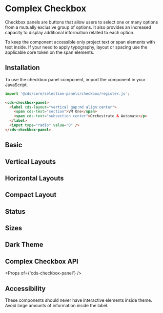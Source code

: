 
<Meta title="Forms/Checkbox Panel" />

# Complex Checkbox

Checkbox panels are buttons that allow users to select one or many options from a mutually exclusive group of options.
It also provides an increased capacity to display additional information related to each option.

<cds-alert-group status="warning" cds-layout="m-b:lg">
  <cds-alert>
    To keep the component accessible only project text or span elements with text inside. If your need to apply
    typography, layout or spacing use the applicable core token on the span elements.
  </cds-alert>
</cds-alert-group>

## Installation

To use the checkbox panel component, import the component in your JavaScript.

```typescript
import '@cds/core/selection-panels/checkbox/register.js';
```

```html
<cds-checkbox-panel>
  <label cds-layout="vertical gap:md align:center">
    <span cds-text="section">VM One</span>
    <span cds-text="subsection center">Orchestrate & Automate</p>
  </label>
  <input type="radio" value="0" />
</cds-checkbox-panel>
```

## Basic

<Preview>
  <Story id="stories-checkbox-panel--basic" />
</Preview>

## Vertical Layouts

<Preview>
  <Story id="stories-checkbox-panel--vertical" />
</Preview>

## Horizontal Layouts

<Preview>
  <Story id="stories-checkbox-panel--horizontal" />
</Preview>

## Compact Layout

<Preview>
  <Story id="stories-checkbox-panel--compact" />
</Preview>

## Status

<Preview>
  <Story id="stories-checkbox-panel--status" />
</Preview>

## Sizes

<Preview>
  <Story id="stories-checkbox-panel--sizes" />
</Preview>

## Dark Theme

<Preview>
  <Story id="stories-checkbox-panel--dark-theme" />
</Preview>

## Complex Checkbox API

<Props of={'cds-checkbox-panel'} />

## Accessibility

These components should never have interactive elements inside theme. Avoid large amounts of information
inside the label.
